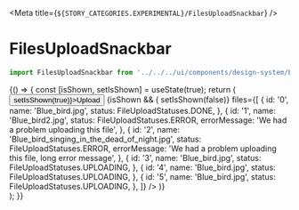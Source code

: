 
<Meta title={`${STORY_CATEGORIES.EXPERIMENTAL}/FilesUploadSnackbar`} />

# FilesUploadSnackbar

```js
import FilesUploadSnackbar from '../../../ui/components/design-system/Experimental/FilesUploadSnackbar';
```

<Preview>
  <Story name="FileUploadArea">
    {() => {
      const [isShown, setIsShown] = useState(true);
      return (
        <div>
          <Button onClick={() => setIsShown(true)}>Upload</Button>
          {isShown && (
            <FilesUploadSnackbar
              onClose={() => setIsShown(false)}
              files={[
                {
                  id: '0',
                  name: 'Blue_bird.jpg',
                  status: FileUploadStatuses.DONE,
                },
                {
                  id: '1',
                  name: 'Blue_bird2.jpg',
                  status: FileUploadStatuses.ERROR,
                  errorMessage: 'We had a problem uploading this file',
                },
                {
                  id: '2',
                  name: 'Blue_bird_singing_in_the_dead_of_night.jpg',
                  status: FileUploadStatuses.ERROR,
                  errorMessage:
                    'We had a problem uploading this file, long error message',
                },
                {
                  id: '3',
                  name: 'Blue_bird.jpg',
                  status: FileUploadStatuses.UPLOADING,
                },
                {
                  id: '4',
                  name: 'Blue_bird.jpg',
                  status: FileUploadStatuses.UPLOADING,
                },
                {
                  id: '5',
                  name: 'Blue_bird.jpg',
                  status: FileUploadStatuses.UPLOADING,
                },
              ]}
            />
          )}
        </div>
      );
    }}
  </Story>
</Preview>
